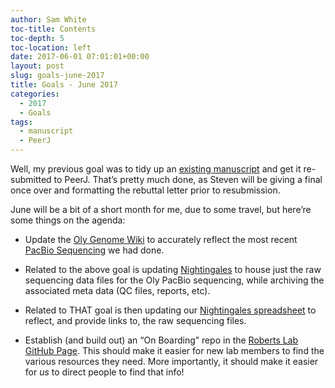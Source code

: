 ```yaml
---
author: Sam White
toc-title: Contents
toc-depth: 5
toc-location: left
date: 2017-06-01 07:01:01+00:00
layout: post
slug: goals-june-2017
title: Goals - June 2017
categories:
  - 2017
  - Goals
tags:
  - manuscript
  - PeerJ
---
```


Well, my previous goal was to tidy up an [existing manuscript](https://github.com/RobertsLab/paper-Olurida-gene) and get it re-submitted to PeerJ. That's pretty much done, as Steven will be giving a final once over and formatting the rebuttal letter prior to resubmission.

June will be a bit of a short month for me, due to some travel, but here're some things on the agenda:





  * Update the [Oly Genome Wiki](https://github.com/RobertsLab/project-olympia.oyster-genomic/wiki) to accurately reflect the most recent [PacBio Sequencing](https://github.com/RobertsLab/project-olympia.oyster-genomic/wiki/Genome-sequencing-December-2016-(UW-PacBio)) we had done.



  * Related to the above goal is updating [Nightingales](https://owl.fish.washington.edu/nightingales/) to house just the raw sequencing data files for the Oly PacBio sequencing, while archiving the associated meta data (QC files, reports, etc).



  * Related to THAT goal is then updating our [Nightingales spreadsheet](https://docs.google.com/spreadsheets/d/1_XqIOPVHSBVGscnjzDSWUeRL7HUHXfaHxVzec-I-8Xk/edit?usp=drive_web) to reflect, and provide links to, the raw sequencing files.



  * Establish (and build out) an "On Boarding" repo in the [Roberts Lab GitHub Page](https://github.com/RobertsLab). This should make it easier for new lab members to find the various resources they need. More importantly, it should make it easier for _us_ to direct people to find that info!



